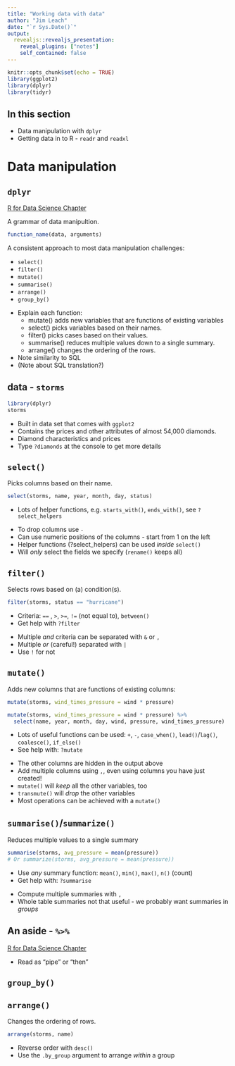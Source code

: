 ```yaml
---
title: "Working data with data"
author: "Jim Leach"
date: "`r Sys.Date()`"
output: 
  revealjs::revealjs_presentation:
    reveal_plugins: ["notes"]
    self_contained: false
---
```


```r
knitr::opts_chunk$set(echo = TRUE)
library(ggplot2)
library(dplyr)
library(tidyr)
```

## In this section

* Data manipulation with `dplyr`
* Getting data in to R - `readr` and `readxl`

# Data manipulation

## `dplyr`

[R for Data Science Chapter](http://r4ds.had.co.nz/transform.html)

A grammar of data manipultion.

```r
function_name(data, arguments)
```

A consistent approach to most data manipulation challenges:

* `select()`
* `filter()`
* `mutate()`
* `summarise()`
* `arrange()`
* `group_by()`

<aside class="notes">
* Explain each function:
    * mutate() adds new variables that are functions of existing variables
    * select() picks variables based on their names.
    * filter() picks cases based on their values.
    * summarise() reduces multiple values down to a single summary.
    * arrange() changes the ordering of the rows.
* Note similarity to SQL
* (Note about SQL translation?)
</aside>

## data - `storms`

```r
library(dplyr)
storms
```

<aside class="notes">
* Built in data set that comes with `ggplot2`
* Contains the prices and other attributes of almost 54,000 diamonds. 
* Diamond characteristics and prices
* Type `?diamonds` at the console to get more details
</aside>

## `select()`

Picks columns based on their name.

```r
select(storms, name, year, month, day, status)
```

* Lots of helper functions, e.g. `starts_with()`, `ends_with()`, see `?select_helpers`

<aside class="notes">
* To drop columns use `-`
* Can use numeric positions of the columns - start from 1 on the left
* Helper functions (?select_helpers) can be used _inside_ `select()`
* Will _only_ select the fields we specify (`rename()` keeps all)
</aside>

## `filter()`

Selects rows based on (a) condition(s).

```r
filter(storms, status == "hurricane")
```

* Criteria: `==` , `>`, `>=`, `!=` (not equal to), `between()`
* Get help with `?filter`

<aside class="notes">
* Multiple _and_ criteria can be separated with `&` or `,`
* Multiple _or_ (careful!) separated with `|`
* Use `!` for not
</aside>

## `mutate()`

Adds new columns that are functions of existing columns:

```r
mutate(storms, wind_times_pressure = wind * pressure)
```

```r
mutate(storms, wind_times_pressure = wind * pressure) %>% 
  select(name, year, month, day, wind, pressure, wind_times_pressure)
```

* Lots of useful functions can be used: `+`, `-`, `case_when()`, `lead()`/`lag()`, `coalesce()`, `if_else()`
* See help with: `?mutate`

<aside class="notes">
* The other columns are hidden in the output above
* Add multiple columns using `,`, even using columns you have just created!
* `mutate()` will _keep_ all the other variables, too
* `transmute()` will _drop_ the other variables
* Most operations can be achieved with a `mutate()`
</aside>

## `summarise()`/`summarize()`

Reduces multiple values to a single summary

```r
summarise(storms, avg_pressure = mean(pressure))
# Or summarize(storms, avg_pressure = mean(pressure))
```

* Use _any_ summary function: `mean()`, `min()`, `max()`, `n()` (count)
* Get help with: `?summarise`

<aside class="notes">
* Compute multiple summaries with `,`
* Whole table summaries not that useful - we probably want summaries in _groups_
</aside>

## An aside - `%>%`

[R for Data Science Chapter](http://r4ds.had.co.nz/pipes.html)

* Read as "pipe" or "then"



## `group_by()`


## `arrange()`

Changes the ordering of rows.

```r
arrange(storms, name)
```

* Reverse order with `desc()`
* Use the `.by_group` argument to arrange _within_ a group
